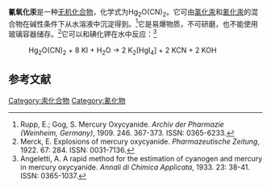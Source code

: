 {{Chembox
| ImageFile = Mercury-oxycyanide_structure.png
| ImageSize = 150px
| IUPACName = cyano(cyanomercuriooxy)mercury
| OtherNames = 氧氰化汞<br>碱式氰化汞
|Section1={{Chembox Identifiers
| CASNo = 1335-31-5
| CASNo_Ref = {{cascite|correct|CAS}}
| PubChem = 56843208
| ChemSpiderID = 62862114
| SMILES = C(#N)[Hg]O[Hg]C#N
| InChI = 1S/2CN.2Hg.O/c2*1-2;;;
| InChIKey = FWJGYFKCKCRGIV-UHFFFAOYSA-N
  }}
|Section2={{Chembox Properties
| C=2 | Hg=2 | N=2 | O=1
| Appearance = 
| Density = 5.94
| MeltingPt = 
| BoilingPt = 
| Solubility =
  }}
|Section3={{Chembox Structure
| CrystalStruct = 正交<ref>{{cite journal |last1=Šćavnićar |first1=S. |title=The crystal structure of mercury(II) oxycyanide |journal=Zeitschrift für Kristallographie - Crystalline Materials |date=January 1963 |volume=118 |issue=1-6 |doi=10.1524/zkri.1963.118.16.248}}</ref>
| SpaceGroup = ''Pnam''
| LattConst_a = 18.93
| LattConst_b = 7.09
| LattConst_c = 3.90
| UnitCellVolume = 
| UnitCellFormulas = 4
| Coordination = 
| MolShape = rough V
 }}
|Section7={{Chembox Hazards
| MainHazards = 
| FlashPt = 
| AutoignitionPt =
  }}
}}
'''氰氧化汞'''是一种[[无机化合物|无机化合物]]，化学式为Hg<sub>2</sub>O(CN)<sub>2</sub>。它可由[[氯化汞|氯化汞]]和[[氰化汞|氰化汞]]的混合物在碱性条件下从水溶液中沉淀得到。<ref>Rupp, E.; Gog, S. Mercury Oxycyanide. ''Archiv der Pharmazie (Weinheim, Germany)'', 1909. 246. 367-373. ISSN: 0365-6233.</ref>它是易爆物质，不可研磨，也不能使用玻璃容器储存。<ref>Merck, E. Explosions of mercury oxycyanide. ''Pharmazeutische Zeitung'', 1922. 67: 284. ISSN: 0031-7136.</ref>它可以和碘化钾在水中反应：<ref>Angeletti, A. A rapid method for the estimation of cyanogen and mercury in mercury oxycyanide. ''Annali di Chimica Applicata'', 1933. 23: 38-41. ISSN: 0365-1037.</ref>
: Hg<sub>2</sub>O(CN)<sub>2</sub> + 8 KI + H<sub>2</sub>O → 2 K<sub>2</sub>[HgI<sub>4</sub>] + 2 KCN + 2 KOH

==参考文献==
{{reflist}}

[[Category:汞化合物|Category:汞化合物]]
[[Category:氰化物|Category:氰化物]]